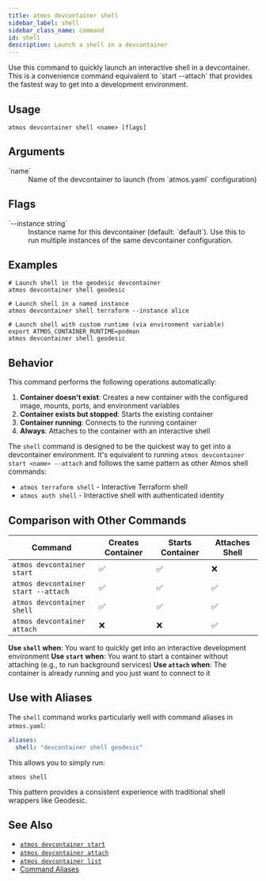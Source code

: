 ```yaml
---
title: atmos devcontainer shell
sidebar_label: shell
sidebar_class_name: command
id: shell
description: Launch a shell in a devcontainer
---
```


<Intro>
Use this command to quickly launch an interactive shell in a devcontainer. This is a convenience command equivalent to `start --attach` that provides the fastest way to get into a development environment.
</Intro>

<Screengrab title="atmos devcontainer shell --help" slug="atmos-devcontainer-shell--help" />

## Usage

```shell
atmos devcontainer shell <name> [flags]
```

## Arguments

<dl>
  <dt>`name`</dt>
  <dd>Name of the devcontainer to launch (from `atmos.yaml` configuration)</dd>
</dl>

## Flags

<dl>
  <dt>`--instance string`</dt>
  <dd>Instance name for this devcontainer (default: `default`). Use this to run multiple instances of the same devcontainer configuration.</dd>
</dl>

## Examples

```shell
# Launch shell in the geodesic devcontainer
atmos devcontainer shell geodesic

# Launch shell in a named instance
atmos devcontainer shell terraform --instance alice

# Launch shell with custom runtime (via environment variable)
export ATMOS_CONTAINER_RUNTIME=podman
atmos devcontainer shell geodesic
```

## Behavior

This command performs the following operations automatically:

1. **Container doesn't exist**: Creates a new container with the configured image, mounts, ports, and environment variables
2. **Container exists but stopped**: Starts the existing container
3. **Container running**: Connects to the running container
4. **Always**: Attaches to the container with an interactive shell

The `shell` command is designed to be the quickest way to get into a devcontainer environment. It's equivalent to running `atmos devcontainer start <name> --attach` and follows the same pattern as other Atmos shell commands:

- `atmos terraform shell` - Interactive Terraform shell
- `atmos auth shell` - Interactive shell with authenticated identity

## Comparison with Other Commands

| Command | Creates Container | Starts Container | Attaches Shell |
|---------|------------------|------------------|----------------|
| `atmos devcontainer start` | ✅ | ✅ | ❌ |
| `atmos devcontainer start --attach` | ✅ | ✅ | ✅ |
| `atmos devcontainer shell` | ✅ | ✅ | ✅ |
| `atmos devcontainer attach` | ❌ | ❌ | ✅ |

**Use `shell` when**: You want to quickly get into an interactive development environment
**Use `start` when**: You want to start a container without attaching (e.g., to run background services)
**Use `attach` when**: The container is already running and you just want to connect to it

## Use with Aliases

The `shell` command works particularly well with command aliases in `atmos.yaml`:

```yaml
aliases:
  shell: "devcontainer shell geodesic"
```

This allows you to simply run:

```shell
atmos shell
```

This pattern provides a consistent experience with traditional shell wrappers like Geodesic.

## See Also

- [`atmos devcontainer start`](/cli/commands/devcontainer/start)
- [`atmos devcontainer attach`](/cli/commands/devcontainer/attach)
- [`atmos devcontainer list`](/cli/commands/devcontainer/list)
- [Command Aliases](/cli/configuration/commands#aliases)

